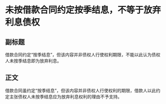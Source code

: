 # 未按借款合同约定按季结息，不等于放弃利息债权
## 副标题
借款合同约定“按季结息”，但该内容并非债权人行使权利期限，不能以此认为债权人未按季结息即为放弃利息。
## 正文
借款合同虽约定“按季结息”，但该内容并非债权人行使权利的期限，借款人以此约定主张债权人未按季结息应为放弃利息权利的理由不予支持。